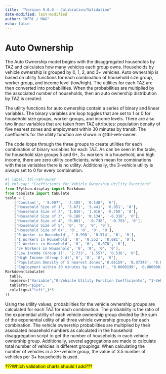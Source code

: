 ```yaml
---
title:  "Version 9.0.0 - Calibration/Validation"
date-modified: last-modified
author: "WFRC / MAG"
echo: false
---
```


# Auto Ownership

The Auto Ownership model begins with the disaggregated households by TAZ and calculates how many vehicles each group owns. Households by vehicle ownership is grouped by 0, 1, 2, and 3+ vehicles. Auto ownership is based on utility functions for each combination of household size group, worker group, and income level (low/high). The utilities for each TAZ are then converted into probabilities. When the probabilities are multiplied by the associated number of households, then an auto ownership distribution by TAZ is created.

The utility functions for auto ownership contain a series of binary and linear variables. The binary variables are loop toggles that are set to 1 or 0 for household size groups, worker groups, and income levels. There are also two linear variables that are taken from TAZ attributes: population density of five nearest zones and employment within 30 minutes by transit. The coefficients for the utility function are shown in @tbl-veh-owner.

The code loops through the three groups to create utilities for each combination of binary variables for each TAZ. As can be seen in the table, for household size groups 5 and 6+, 3+ workers in a household, and high income, there are zero utility coefficients, which mean for combinations with these variables there is no utility. Additionally, the 3-vehicle utility is always set to 0 for every combination.


```python
#| label: tbl-veh-owner
#| tbl-cap: "Coefficients for Vehicle Ownership Utility Functions"
from IPython.display import Markdown
from tabulate import tabulate
table = [
    ['Constant', '-5.007', '-2.185', '0.148', '0'],
    ['Household Size of 1', '3.671', '3.441', '0.951', '0'],
    ['Household Size of 2', '1.036', '1.016', '0.758', '0'],
    ['Household Size of 3', '0.186', '0.134', '-0.318', '0'],
    ['Household Size of 4', '0.001', '-0.738', '-0.793', '0'],
    ['Household Size of 5', '0', '0', '0', '0'],
    ['Household Size of 6+', '0', '0', '0', '0'],
    ['0 Worker in Household', ' 0.998', '0.514', '0', '0'],
    ['1 Workers in Household', '0', '0.552', '0.081', '0'],
    ['2 Workers in Household', '0', '0', '0.070', '0'],
    ['3+ Workers in Household', '0', '0', '0', '0'],
    ['Low Income (Group 1)', '2.733', '1.557', '0.538', '0'],
    ['High Income (Group 2-4)','0', '0', '0', '0'],
    ['Population Density of 5 nearest Zones','0.05159', '0.07346', '0.02366', '0'],
    ['Employment within 30 minutes by transit', '0.0000199', '0.000008342', '0', '0']]
Markdown(tabulate(
  table, 
  headers=["Variable","0-Vehicle Utility Function Coefficients", "1-Vehicle Utility Function Coefficients", "2-Vehicle Utility Function Coefficients", "3+-Vehicle Utility Function Coefficients"],
  tablefmt="pipe", 
  colalign=("left",)*5
))
```

Using the utility values, probabilities for the vehicle ownership groups are calculated for each TAZ for each combination. The probability is the ratio of the exponential utility of each vehicle ownership group divided by the sum of the exponential utility of all three vehicle ownership groups for each combination. The vehicle ownership probabilities are multiplied by their associated household numbers as calculated in the household disaggregation script to get the number of households in each vehicle ownership group. Additionally, several aggregations are made to calculate total number of vehicles in different groupings. When calculating the number of vehicles in a 3+-vehicle group, the value of 3.5 number of vehicles per 3+ households is used.

<mark>???Which validation charts should I add???</mark>